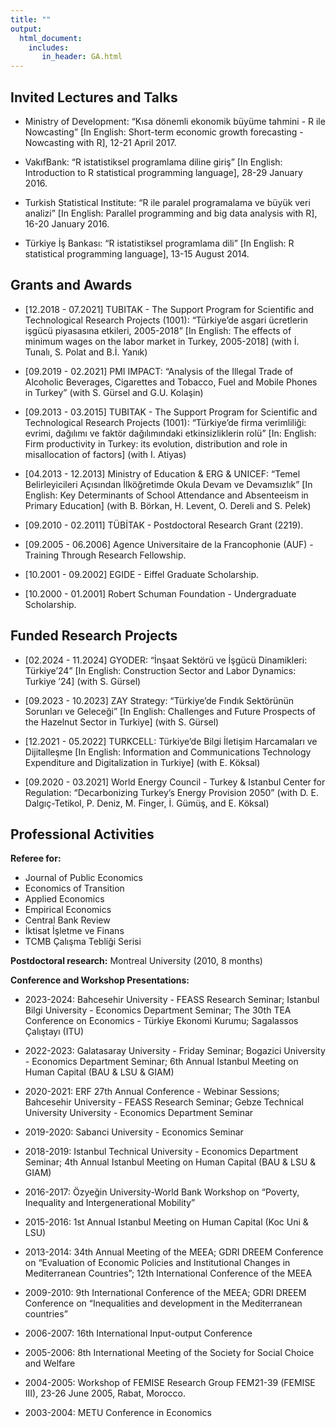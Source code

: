 ```yaml
---
title: ""
output: 
  html_document:
    includes:
       in_header: GA.html
---
```


## Invited Lectures and Talks

- Ministry of Development: "Kısa dönemli ekonomik büyüme tahmini - R ile Nowcasting" [In English: Short-term economic growth forecasting - Nowcasting with R], 12-21 April 2017.

- VakıfBank: "R istatistiksel programlama diline giriş" [In English: Introduction to R statistical programming language], 28-29 January 2016.
	
- Turkish Statistical Institute: "R ile paralel programalama ve büyük veri analizi" [In English: Parallel programming and big data analysis with R], 16-20 January 2016.
		
- Türkiye İş Bankası: "R istatistiksel programlama dili" [In English: R statistical programming language], 13-15 August 2014.



## Grants and Awards

- [12.2018 - 07.2021] TUBITAK - The Support Program for Scientific and Technological Research Projects (1001): "Türkiye'de asgari ücretlerin işgücü piyasasına etkileri, 2005-2018" [In English: The effects of minimum wages on the labor market in Turkey, 2005-2018] (with İ. Tunalı, S. Polat and B.İ. Yanık)
  
  
- [09.2019 - 02.2021] PMI IMPACT: "Analysis of the Illegal Trade of Alcoholic Beverages, Cigarettes and Tobacco, Fuel and Mobile Phones in Turkey" (with S. Gürsel and G.U. Kolaşin)

  
- [09.2013 - 03.2015] TUBITAK - The Support Program for Scientific and Technological Research Projects (1001): "Türkiye'de firma verimliliği: evrimi, dağılımı ve faktör dağılımındaki etkinsizliklerin rolü" [In: English: Firm productivity in Turkey: its evolution, distribution and role in misallocation of factors] (with I. Atiyas)

- [04.2013 - 12.2013] Ministry of Education & ERG & UNICEF: "Temel Belirleyicileri Açısından İlköğretimde Okula Devam ve Devamsızlık" [In English: Key Determinants of School Attendance and Absenteeism in Primary Education] (with B. Börkan, H. Levent, O. Dereli and S. Pelek)

- [09.2010 - 02.2011] TÜBİTAK - Postdoctoral Research Grant (2219).
- [09.2005 - 06.2006] Agence Universitaire de la Francophonie (AUF) - Training Through Research Fellowship.
- [10.2001 - 09.2002] EGIDE - Eiffel Graduate Scholarship.
- [10.2000 - 01.2001] Robert Schuman Foundation - Undergraduate Scholarship.



## Funded Research Projects
- [02.2024 - 11.2024]  GYODER: "İnşaat Sektörü ve İşgücü Dinamikleri: Türkiye’24" [In English: Construction Sector and Labor Dynamics: Turkiye ’24]  (with S. Gürsel)
- [09.2023 - 10.2023]  ZAY Strategy: "Türkiye'de Fındık Sektörünün Sorunları ve Geleceği"
 [In English: Challenges and Future Prospects of the Hazelnut Sector in Turkiye] (with S. Gürsel)

- [12.2021 - 05.2022]  TURKCELL: 
Türkiye’de Bilgi İletişim Harcamaları ve Dijitalleşme [In English: Information and Communications Technology Expenditure and Digitalization in Turkiye]  (with E. Köksal)

- [09.2020 - 03.2021] World Energy Council - Turkey & Istanbul Center for Regulation:  "Decarbonizing Turkey’s Energy Provision 2050" (with D. E. Dalgıç-Tetikol, P. Deniz, M. Finger, İ. Gümüş, and E. Köksal)



## Professional Activities

__Referee for:__ 

- Journal of Public Economics 
- Economics of Transition
- Applied Economics 
- Empirical Economics
- Central Bank Review
- İktisat İşletme ve Finans
- TCMB Çalışma Tebliği Serisi


__Postdoctoral research:__ Montreal University (2010, 8 months)


__Conference and Workshop Presentations:__ 


- 2023-2024:  Bahcesehir University - FEASS Research Seminar; 
Istanbul Bilgi University  - Economics Department Seminar; 
The 30th TEA Conference on Economics - Türkiye Ekonomi Kurumu;  Sagalassos Çalıştayı (ITU)

- 2022-2023: Galatasaray University - Friday Seminar;  Bogazici University - Economics Department Seminar;
 6th Annual Istanbul Meeting on Human Capital (BAU \& LSU \& GIAM)

- 2020-2021: 
 ERF 27th Annual Conference - Webinar Sessions;
 Bahcesehir University - FEASS Research Seminar;
 Gebze Technical University University - Economics Department Seminar

- 2019-2020: Sabanci University - Economics Seminar

- 2018-2019: Istanbul Technical University - Economics Department Seminar;
 4th Annual Istanbul Meeting on Human Capital (BAU \& LSU \& GIAM)

- 2016-2017: Özyeğin University-World Bank Workshop on “Poverty, Inequality and Intergenerational Mobility”

- 2015-2016: 1st Annual Istanbul Meeting on Human Capital (Koc Uni \& LSU)

- 2013-2014: 34th Annual Meeting of the MEEA; GDRI DREEM Conference on “Evaluation of Economic Policies and Institutional Changes in Mediterranean Countries”; 12th International Conference of the MEEA

- 2009-2010: 9th International Conference of the MEEA; GDRI DREEM Conference on “Inequalities and development in the Mediterranean countries”

- 2006-2007: 16th International Input-output Conference

- 2005-2006: 8th International Meeting of the Society for Social Choice and Welfare

- 2004-2005: Workshop of FEMISE Research Group FEM21-39 (FEMISE III), 23-26 June 2005, Rabat, Morocco.

- 2003-2004: METU Conference in Economics


